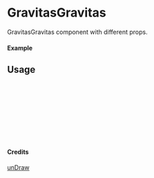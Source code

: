
<Meta of={GravitasGravitas} title="unDraw/GravitasGravitas" />

# GravitasGravitas

GravitasGravitas component with different props.

#### Example

<Canvas of={GravitasGravitas.Primary} />

## Usage

```ts
import { GravitasGravitas } from "yadl-ui";

const Example = () => {
  return (
      <GravitasGravitas />
  );
};

export default Example;
```

#### Credits
[unDraw](https://undraw.co/illustrations)
